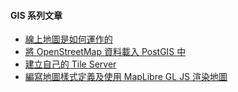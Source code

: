 <div style={{ backgroundColor: 'var(--ifm-color-info-contrast-background)', padding: "10px", color: 'var(--ifm-color-secondary-contrast-foreground)' }}>

#### GIS 系列文章

- [線上地圖是如何運作的](./how-web-maps-work/index.mdx)
- [將 OpenStreetMap 資料載入 PostGIS 中](./load-osm-data-into-postgis/index.mdx)
- [建立自己的 Tile Server](./make-your-own-tile-servers/index.mdx)
- [編寫地圖樣式定義及使用 MapLibre GL JS 渲染地圖](./render-mvt/index.mdx)

</div>
